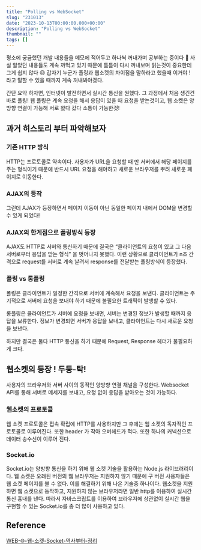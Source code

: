 ```yaml
---
title: "Polling vs WebSocket"
slug: "231013"
date: "2023-10-13T00:00:00.000+00:00"
description: "Polling vs WebSocket"
thumbnail: ""
tags: []
---
```


평소에 궁금했던 개발 내용들을 메모에 적어두고 하나씩 꺼내가며 공부하는 중이다 🤔 사실 알았던 내용들도 계속 까먹고 있기 때문에 틈틈이 다시 꺼내보며 읽는것이 중요한데 그게 쉽지 않다 😢 갑자기 누군가 폴링과 웹소켓의 차이점을 말하라고 했을때 이거야 ! 라고 말할 수 있을 때까지 계속 꺼내봐야겠다.

간단 요약 하자면, 인터넷이 발전하면서 실시간 통신을 원했다. 그 과정에서 처음 생긴건 바로 폴링! 웹 폴링은 계속 요청을 해서 응답이 있을 때 요청을 받는것이고, 웹 소켓은 양방향 연결이 가능해 서로 왔다 갔다 소통이 가능한것!

## 과거 히스토리 부터 파악해보자

### 기존 HTTP 방식

HTTP는 프로토콜로 약속이다. 사용자가 URL을 요청할 때 만 서버에서 해당 페이지를 주는 형식이기 때문에 반드시 URL 요청을 해야하고 새로운 브라우저를 뿌려 새로운 페이지로 이동한다.

### AJAX의 등작

그런데 AJAX가 등장하면서 페이지 이동이 아닌 동일한 페이지 내에서 DOM을 변경할 수 있게 되었다!

### AJAX의 한계점으로 폴링방식 등장

AJAX도 HTTP로 서버와 통신하기 때문에 결국은 “클라이언트의 요청이 있고 그 다음 서버로부터 응답을 받는 형식” 을 벗어나지 못했다. 이런 상황으로 클라이언트가 n초 간격으로 request를 서버로 계속 날려서 response를 전달받는 폴링방식이 등장했다.

### 폴링 vs 롱폴링

폴링은 클라이언트가 일정한 간격으로 서버에 계속해서 요청을 보낸다. 클라이언트는 주기적으로 서버에 요청을 보내야 하기 때문에 불필요한 트래픽이 발생할 수 있다.

롱폴링은 클라이언트가 서버에 요청을 보내면, 서버는 변경된 정보가 발생할 때까지 응답을 보류한다. 정보가 변경되면 서버가 응답을 보내고, 클라이언트는 다시 새로운 요청을 보낸다.

하지만 결국은 둘다 HTTP 통신을 하기 때문에 Request, Response 헤더가 불필요하게 크다.

## 웹소켓의 등장 ! 두둥-탁!

사용자의 브라우저와 서버 사이의 동적인 양방향 연결 채널을 구성한다. Websocket API를 통해 서버로 메세지를 보내고, 요청 없이 응답을 받아오는 것이 가능하다.

### 웹소켓의 프로토콜

웹 소켓 프로토콜은 접속 확립에 HTTP를 사용하지만 그 후에는 웹 소켓의 독자적인 프로토콜로 이루어진다. 또한 header 가 작아 오버헤드가 적다. 또한 하나의 커넥션으로 데이터 송수신이 이루어 진다.

### Socket.io

Socket.io는 양방향 통신을 하기 위해 웹 소켓 기술을 활용하는 Node.js 라이브러리이다. 웹 소켓은 오래된 버전의 웹 브라우저는 지원하지 않기 때문에 구 버전 사용자들은 웹 소켓 페이지를 볼 수 없다. 이를 해결하기 위해 나온 기술중 하나이다. 웹소켓을 지원하면 웹 소켓으로 동작하고, 지원하지 않는 브라우저라면 일반 http를 이용하여 실시간 통신 흉내를 낸다. 따라서 자바스크립트를 이용하여 브라우저에 상관없이 실시간 웹을 구현할 수 있는 Socket.io를 좀 더 많이 사용하고 있다.

## Reference

[WEB-🌐-웹-소켓-Socket-역사부터-정리](https://inpa.tistory.com/entry/WEB-%F0%9F%8C%90-%EC%9B%B9-%EC%86%8C%EC%BC%93-Socket-%EC%97%AD%EC%82%AC%EB%B6%80%ED%84%B0-%EC%A0%95%EB%A6%AC)